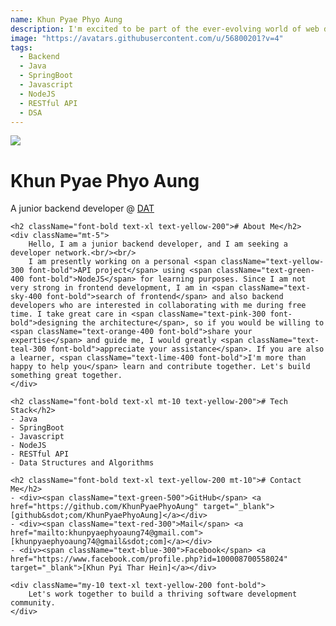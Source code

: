 ```yaml
---
name: Khun Pyae Phyo Aung
description: I'm excited to be part of the ever-evolving world of web development.
image: "https://avatars.githubusercontent.com/u/56800201?v=4" 
tags:
  - Backend
  - Java
  - SpringBoot
  - Javascript
  - NodeJS
  - RESTful API
  - DSA
---
```


<div className="h-28 w-28 rounded-full overflow-hidden mx-auto">
  <img src="https://avatars.githubusercontent.com/u/56800201?v=4" />
</div>

<h1 className="text-center mt-3">
  <span className="font-bold text-2xl text-blue-200">Khun Pyae Phyo Aung</span>
</h1>

<p className="text-center mt-2">A junior backend developer @ <a className="text-blue-400" href="https://www.diracetechnology.com/" target="_blank">DAT</a></p>

<div className="container max-w-[720px] mx-auto mt-10">

    <h2 className="font-bold text-xl text-yellow-200"># About Me</h2>
    <div className="mt-5">
        Hello, I am a junior backend developer, and I am seeking a developer network.<br/><br/>
        I am presently working on a personal <span className="text-yellow-300 font-bold">API project</span> using <span className="text-green-400 font-bold">NodeJS</span> for learning purposes. Since I am not very strong in frontend development, I am in <span className="text-sky-400 font-bold">search of frontend</span> and also backend developers who are interested in collaborating with me during free time. I take great care in <span className="text-pink-300 font-bold">designing the architecture</span>, so if you would be willing to <span className="text-orange-400 font-bold">share your expertise</span> and guide me, I would greatly <span className="text-teal-300 font-bold">appreciate your assistance</span>. If you are also a learner, <span className="text-lime-400 font-bold">I'm more than happy to help you</span> learn and contribute together. Let's build something great together.
    </div>

    <h2 className="font-bold text-xl mt-10 text-yellow-200"># Tech Stack</h2>
    - Java
    - SpringBoot
    - Javascript
    - NodeJS
    - RESTful API
    - Data Structures and Algorithms

    <h2 className="font-bold text-xl text-yellow-200 mt-10"># Contact Me</h2>
    - <div><span className="text-green-500">GitHub</span> <a href="https://github.com/KhunPyaePhyoAung" target="_blank">[github&sdot;com/KhunPyaePhyoAung]</a></div>
    - <div><span className="text-red-300">Mail</span> <a href="mailto:khunpyaephyoaung74@gmail.com">[khunpyaephyoaung74@gmail&sdot;com]</a></div>
    - <div><span className="text-blue-300">Facebook</span> <a href="https://www.facebook.com/profile.php?id=100008700558024" target="_blank">[Khun Pyi Thar Hein]</a></div>

    <div className="my-10 text-xl text-yellow-200 font-bold">
        Let's work together to build a thriving software development community.
    </div>

</div>